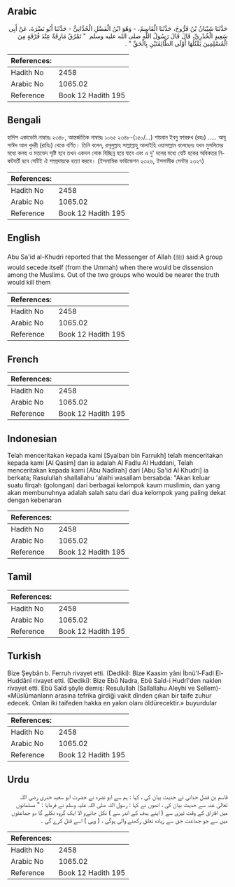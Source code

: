 ## Arabic


<div dir="rtl" lang="ar" style={{fontSize:'larger',backgroundColor:'#f8f9fa',padding:20}}>
حَدَّثَنَا شَيْبَانُ بْنُ فَرُّوخَ، حَدَّثَنَا الْقَاسِمُ، - وَهُوَ ابْنُ الْفَضْلِ الْحُدَّانِيُّ - حَدَّثَنَا أَبُو نَضْرَةَ، عَنْ أَبِي سَعِيدٍ الْخُدْرِيِّ، قَالَ قَالَ رَسُولُ اللَّهِ صلى الله عليه وسلم ‏ "‏ تَمْرُقُ مَارِقَةٌ عِنْدَ فُرْقَةٍ مِنَ الْمُسْلِمِينَ يَقْتُلُهَا أَوْلَى الطَّائِفَتَيْنِ بِالْحَقِّ ‏"‏ ‏.‏
</div>
<div style={{backgroundColor:'#f8f9fa',padding:20, marginBottom: 10}}><table> <thead> <tr> <th>References:</th> <th></th> </tr> </thead> <tbody><tr><td>Hadith No</td><td>2458</td></tr><tr><td>Arabic No</td><td>1065.02</td></tr><tr><td>Reference</td><td>Book 12 Hadith 195</td></tr></tbody></table></div>

## Bengali


<div dir="ltr" lang="bn" style={{fontSize:'larger',backgroundColor:'#f8f9fa',padding:20}}>
হাদিস একাডেমি নাম্বারঃ ২৩৪৮, আন্তর্জাতিক নাম্বারঃ ১০৬৫ ২৩৪৮-(১৫০/...) শায়বান ইবনু ফাররুখ (রহঃ) ..... আবূ সাঈদ আল খুদরী (রাযিঃ) থেকে বর্ণিত। তিনি বলেন, রসূলুল্লাহ সাল্লাল্লাহু আলাইহি ওয়াসাল্লাম বলেছেনঃ যখন মুসলিমের মধ্যে কলহ ও মতভেদ সৃষ্টি হবে তখন একদল লোক বিচ্ছিন্ন হয়ে যাবে এবং এ দু' দলের মধ্যে যেটি হকের অধিকতর নিকটবর্তী হবে সেটিই ঐ সম্প্রদায়কে হত্যা করবে। (ইসলামিক ফাউন্ডেশন ২৩২৬, ইসলামীক সেন্টার ২৩২৭)
</div>
<div style={{backgroundColor:'#f8f9fa',padding:20, marginBottom: 10}}><table> <thead> <tr> <th>References:</th> <th></th> </tr> </thead> <tbody><tr><td>Hadith No</td><td>2458</td></tr><tr><td>Arabic No</td><td>1065.02</td></tr><tr><td>Reference</td><td>Book 12 Hadith 195</td></tr></tbody></table></div>

## English


<div dir="ltr" lang="en" style={{fontSize:'larger',backgroundColor:'#f8f9fa',padding:20}}>
Abu Sa'id al-Khudri reported that the Messenger of Allah (ﷺ) said:A group would secede itself (from the Ummah) when there would be dissension among the Muslims. Out of the two groups who would be nearer the truth would kill them
</div>
<div style={{backgroundColor:'#f8f9fa',padding:20, marginBottom: 10}}><table> <thead> <tr> <th>References:</th> <th></th> </tr> </thead> <tbody><tr><td>Hadith No</td><td>2458</td></tr><tr><td>Arabic No</td><td>1065.02</td></tr><tr><td>Reference</td><td>Book 12 Hadith 195</td></tr></tbody></table></div>

## French


<div dir="ltr" lang="fr" style={{fontSize:'larger',backgroundColor:'#f8f9fa',padding:20}}>

</div>
<div style={{backgroundColor:'#f8f9fa',padding:20, marginBottom: 10}}><table> <thead> <tr> <th>References:</th> <th></th> </tr> </thead> <tbody><tr><td>Hadith No</td><td>2458</td></tr><tr><td>Arabic No</td><td>1065.02</td></tr><tr><td>Reference</td><td>Book 12 Hadith 195</td></tr></tbody></table></div>

## Indonesian


<div dir="ltr" lang="id" style={{fontSize:'larger',backgroundColor:'#f8f9fa',padding:20}}>
Telah menceritakan kepada kami [Syaiban bin Farrukh] telah menceritakan kepada kami [Al Qasim] dan ia adalah Al Fadlu Al Huddani, Telah menceritakan kepada kami [Abu Nadlrah] dari [Abu Sa'id Al Khudri] ia berkata; Rasulullah shallallahu 'alaihi wasallam bersabda: "Akan keluar suatu firqah (golongan) dari berbagai kelompok kaum muslimin, dan yang akan membunuhnya adalah salah satu dari dua kelompok yang paling dekat dengan kebenaran
</div>
<div style={{backgroundColor:'#f8f9fa',padding:20, marginBottom: 10}}><table> <thead> <tr> <th>References:</th> <th></th> </tr> </thead> <tbody><tr><td>Hadith No</td><td>2458</td></tr><tr><td>Arabic No</td><td>1065.02</td></tr><tr><td>Reference</td><td>Book 12 Hadith 195</td></tr></tbody></table></div>

## Tamil


<div dir="ltr" lang="ta" style={{fontSize:'larger',backgroundColor:'#f8f9fa',padding:20}}>

</div>
<div style={{backgroundColor:'#f8f9fa',padding:20, marginBottom: 10}}><table> <thead> <tr> <th>References:</th> <th></th> </tr> </thead> <tbody><tr><td>Hadith No</td><td>2458</td></tr><tr><td>Arabic No</td><td>1065.02</td></tr><tr><td>Reference</td><td>Book 12 Hadith 195</td></tr></tbody></table></div>

## Turkish


<div dir="ltr" lang="tr" style={{fontSize:'larger',backgroundColor:'#f8f9fa',padding:20}}>
Bize Şeybân b. Ferruh rivayet etti. (Dediki): Bize Kaasim yâni İbnü'l-Fadl El-Huddânî rivayet etti. (Dediki): Bize Ebû Nadra, Ebû Saîd-i Hudrî'den naklen rivayet etti. Ebû Saîd şöyle demiş: Resulullah (Sallallahu Aleyhi ve Sellem)- «Müslümanların arasına tefrika girdiği vakit dînden çıkan bir taife zuhur edecek. Onları iki taifeden hakka en yakın olanı öldürecektir.» buyurdular
</div>
<div style={{backgroundColor:'#f8f9fa',padding:20, marginBottom: 10}}><table> <thead> <tr> <th>References:</th> <th></th> </tr> </thead> <tbody><tr><td>Hadith No</td><td>2458</td></tr><tr><td>Arabic No</td><td>1065.02</td></tr><tr><td>Reference</td><td>Book 12 Hadith 195</td></tr></tbody></table></div>

## Urdu


<div dir="rtl" lang="ur" style={{fontSize:'larger',backgroundColor:'#f8f9fa',padding:20}}>
قاسم بن فضل حدانی نے حدیث بیان کی ، کہا : ہم سے ابو نضرہ نے حضرت ابو سعید خدری رضی اللہ تعالیٰ عنہ سے حدیث بیان کی ، انھوں نے کہا : رسول اللہ صلی اللہ علیہ وسلم نے فرمایا : " مسلمانوں میں افتراق کے وقت تیزی سے ( اپنے ہدف کے اندر سے ) نکل جانےو الا ایک گروہ نکلے گا دو جماعتوں میں سے جو جماعت حق سے زیادہ تعلق رکھنے والی ہوگی ، ( وہی ) اسے قتل کرے گی ۔
</div>
<div style={{backgroundColor:'#f8f9fa',padding:20, marginBottom: 10}}><table> <thead> <tr> <th>References:</th> <th></th> </tr> </thead> <tbody><tr><td>Hadith No</td><td>2458</td></tr><tr><td>Arabic No</td><td>1065.02</td></tr><tr><td>Reference</td><td>Book 12 Hadith 195</td></tr></tbody></table></div>